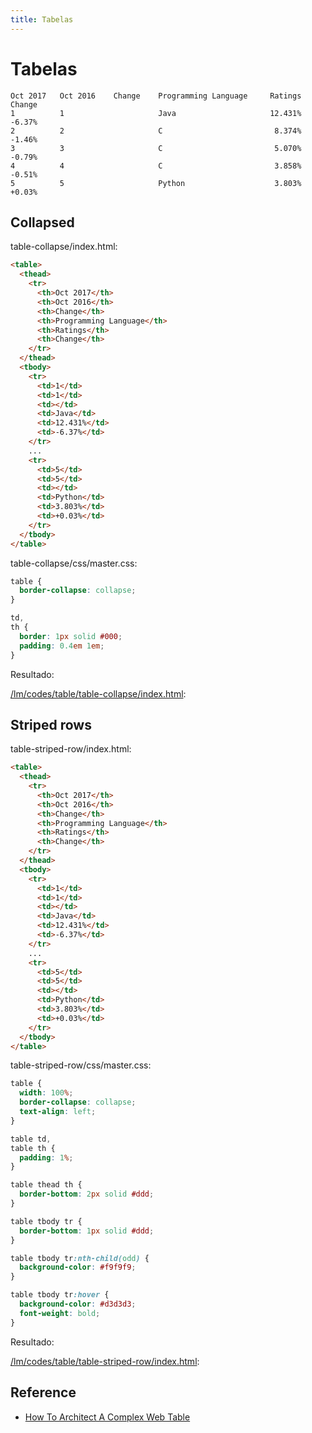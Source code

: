 ```yaml
---
title: Tabelas
---
```



# Tabelas

```text
Oct 2017   Oct 2016    Change    Programming Language     Ratings      Change
1          1                     Java                     12.431%      -6.37%
2          2                     C                         8.374%      -1.46%
3          3                     C                         5.070%      -0.79%
4          4                     C                         3.858%      -0.51%
5          5                     Python                    3.803%      +0.03%
```

## Collapsed

table-collapse/index.html:

```html
<table>
  <thead>
    <tr>
      <th>Oct 2017</th>
      <th>Oct 2016</th>
      <th>Change</th>
      <th>Programming Language</th>
      <th>Ratings</th>
      <th>Change</th>
    </tr>
  </thead>
  <tbody>
    <tr>
      <td>1</td>
      <td>1</td>
      <td></td>
      <td>Java</td>
      <td>12.431%</td>
      <td>-6.37%</td>
    </tr>
    ...
    <tr>
      <td>5</td>
      <td>5</td>
      <td></td>
      <td>Python</td>
      <td>3.803%</td>
      <td>+0.03%</td>
    </tr>
  </tbody>
</table>
```

table-collapse/css/master.css:

```css
table {
  border-collapse: collapse;
}

td,
th {
  border: 1px solid #000;
  padding: 0.4em 1em;
}
```

Resultado:

[/lm/codes/table/table-collapse/index.html](/lm/codes/table/table-collapse/index.html):

<HtmlPreview src="/lm/codes/table/table-collapse/index.html" />

## Striped rows

table-striped-row/index.html:

```html
<table>
  <thead>
    <tr>
      <th>Oct 2017</th>
      <th>Oct 2016</th>
      <th>Change</th>
      <th>Programming Language</th>
      <th>Ratings</th>
      <th>Change</th>
    </tr>
  </thead>
  <tbody>
    <tr>
      <td>1</td>
      <td>1</td>
      <td></td>
      <td>Java</td>
      <td>12.431%</td>
      <td>-6.37%</td>
    </tr>
    ...
    <tr>
      <td>5</td>
      <td>5</td>
      <td></td>
      <td>Python</td>
      <td>3.803%</td>
      <td>+0.03%</td>
    </tr>
  </tbody>
</table>
```

table-striped-row/css/master.css:

```css
table {
  width: 100%;
  border-collapse: collapse;
  text-align: left;
}

table td,
table th {
  padding: 1%;
}

table thead th {
  border-bottom: 2px solid #ddd;
}

table tbody tr {
  border-bottom: 1px solid #ddd;
}

table tbody tr:nth-child(odd) {
  background-color: #f9f9f9;
}

table tbody tr:hover {
  background-color: #d3d3d3;
  font-weight: bold;
}
```

Resultado:

[/lm/codes/table/table-striped-row/index.html](/lm/codes/table/table-striped-row/index.html):

<HtmlPreview src="/lm/codes/table/table-striped-row/index.html" />

## Reference

- [How To Architect A Complex Web Table](https://www.smashingmagazine.com/2019/02/complex-web-tables/)
